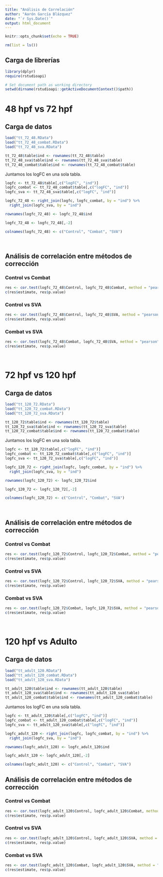 ```yaml
---
title: "Análisis de Correlación"
author: "Aarón García Blázquez"
date: "`r Sys.Date()`"
output: html_document
---
```


```r
knitr::opts_chunk$set(echo = TRUE)
```

```r
rm(list = ls())
```

## Carga de librerías

```r
library(dplyr)
require(rstudioapi)
```

```r
# Set document path as working directory
setwd(dirname(rstudioapi::getActiveDocumentContext()$path))
```

# 48 hpf vs 72 hpf

## Carga de datos

```r
load("tt_72_48.RData")
load("tt_72_48_combat.RData")
load("tt_72_48_sva.RData")

tt_72_48$table$ind <- rownames(tt_72_48$table)
tt_72_48_sva$table$ind <- rownames(tt_72_48_sva$table)
tt_72_48_combat$table$ind <- rownames(tt_72_48_combat$table)
```

Juntamos los logFC en una sola tabla.

```r
logfc <- tt_72_48$table[,c("logFC", "ind")]
logfc_combat <- tt_72_48_combat$table[,c("logFC", "ind")]
logfc_sva <- tt_72_48_sva$table[,c("logFC", "ind")]

logfc_72_48 <- right_join(logfc, logfc_combat, by = "ind") %>%
  right_join(logfc_sva, by = "ind")

rownames(logfc_72_48) <- logfc_72_48$ind

logfc_72_48 <- logfc_72_48[,-2]

colnames(logfc_72_48) <- c("Control", "Combat", "SVA")
```

&nbsp;

## Análisis de correlación entre métodos de corrección

### Control vs Combat

```r
res <- cor.test(logfc_72_48$Control, logfc_72_48$Combat, method = "pearson")
c(res$estimate, res$p.value)
```

### Control vs SVA

```r
res <- cor.test(logfc_72_48$Control, logfc_72_48$SVA, method = "pearson")
c(res$estimate, res$p.value)
```

### Combat vs SVA

```r
res <- cor.test(logfc_72_48$Combat, logfc_72_48$SVA, method = "pearson")
c(res$estimate, res$p.value)
```

&nbsp;

# 72 hpf vs 120 hpf

## Carga de datos

```r
load("tt_120_72.RData")
load("tt_120_72_combat.RData")
load("tt_120_72_sva.RData")

tt_120_72$table$ind <- rownames(tt_120_72$table)
tt_120_72_sva$table$ind <- rownames(tt_120_72_sva$table)
tt_120_72_combat$table$ind <- rownames(tt_120_72_combat$table)
```

Juntamos los logFC en una sola tabla.

```r
logfc <- tt_120_72$table[,c("logFC", "ind")]
logfc_combat <- tt_120_72_combat$table[,c("logFC", "ind")]
logfc_sva <- tt_120_72_sva$table[,c("logFC", "ind")]

logfc_120_72 <- right_join(logfc, logfc_combat, by = "ind") %>%
  right_join(logfc_sva, by = "ind")

rownames(logfc_120_72) <- logfc_120_72$ind

logfc_120_72 <- logfc_120_72[,-2]

colnames(logfc_120_72) <- c("Control", "Combat", "SVA")
```

&nbsp;

## Análisis de correlación entre métodos de corrección

### Control vs Combat

```r
res <- cor.test(logfc_120_72$Control, logfc_120_72$Combat, method = "pearson")
c(res$estimate, res$p.value)
```

### Control vs SVA

```r
res <- cor.test(logfc_120_72$Control, logfc_120_72$SVA, method = "pearson")
c(res$estimate, res$p.value)
```

### Combat vs SVA

```r
res <- cor.test(logfc_120_72$Combat, logfc_120_72$SVA, method = "pearson")
c(res$estimate, res$p.value)
```

&nbsp;

# 120 hpf vs Adulto

## Carga de datos

```r
load("tt_adult_120.RData")
load("tt_adult_120_combat.RData")
load("tt_adult_120_sva.RData")

tt_adult_120$table$ind <- rownames(tt_adult_120$table)
tt_adult_120_sva$table$ind <- rownames(tt_adult_120_sva$table)
tt_adult_120_combat$table$ind <- rownames(tt_adult_120_combat$table)
```

Juntamos los logFC en una sola tabla.

```r
logfc <- tt_adult_120$table[,c("logFC", "ind")]
logfc_combat <- tt_adult_120_combat$table[,c("logFC", "ind")]
logfc_sva <- tt_adult_120_sva$table[,c("logFC", "ind")]

logfc_adult_120 <- right_join(logfc, logfc_combat, by = "ind") %>%
  right_join(logfc_sva, by = "ind")

rownames(logfc_adult_120) <- logfc_adult_120$ind

logfc_adult_120 <- logfc_adult_120[,-2]

colnames(logfc_adult_120) <- c("Control", "Combat", "SVA")
```

## Análisis de correlación entre métodos de corrección

### Control vs Combat

```r
res <- cor.test(logfc_adult_120$Control, logfc_adult_120$Combat, method = "pearson")
c(res$estimate, res$p.value)
```

### Control vs SVA

```r
res <- cor.test(logfc_adult_120$Control, logfc_adult_120$SVA, method = "pearson")
c(res$estimate, res$p.value)
```

### Combat vs SVA

```r
res <- cor.test(logfc_adult_120$Combat, logfc_adult_120$SVA, method = "pearson")
c(res$estimate, res$p.value)
```

<div class="tocify-extend-page" data-unique="tocify-extend-page" style="height: 0;"></div>



